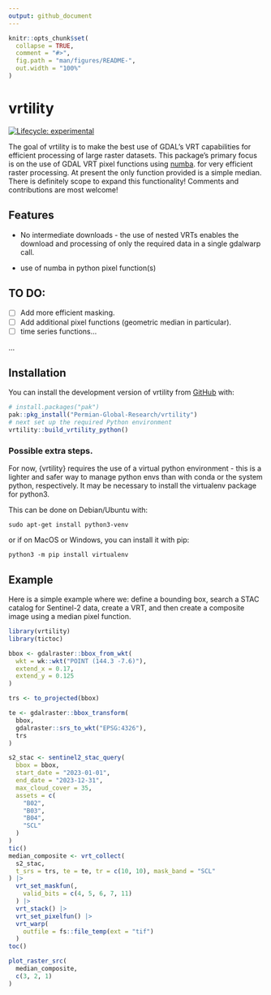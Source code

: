 ```yaml
---
output: github_document
---
```


<!-- README.md is generated from README.Rmd. Please edit that file -->

```r
knitr::opts_chunk$set(
  collapse = TRUE,
  comment = "#>",
  fig.path = "man/figures/README-",
  out.width = "100%"
)
```

# vrtility

<!-- badges: start -->
[![Lifecycle: experimental](https://img.shields.io/badge/lifecycle-experimental-orange.svg)](https://lifecycle.r-lib.org/articles/stages.html#experimental)
<!-- badges: end -->

The goal of vrtility is to make the best use of GDAL's VRT capabilities for
efficient processing of large raster datasets. This package's primary focus is 
on the use of GDAL VRT pixel functions using [numba](https://numba.pydata.org/).
for very efficient raster processing. At present the only function provided
is a simple median. There is definitely scope to expand this functionality! 
Comments and contributions are most welcome! 

## Features

- No intermediate downloads - the use of nested VRTs enables the download
and processing of only the required data in a single gdalwarp call. 

- use of numba in python pixel function(s)

## TO DO:

- [ ] Add more efficient masking.
- [ ] Add additional pixel functions (geometric median in particular).
- [ ] time series functions...

...

## Installation

You can install the development version of vrtility from [GitHub](https://github.com/) with:

``` r
# install.packages("pak")
pak::pkg_install("Permian-Global-Research/vrtility")
# next set up the required Python environment
vrtility::build_vrtility_python()
```

### Possible extra steps.

For now, {vrtility} requires the use of a virtual python environment - this is 
a lighter and safer way to manage python envs than with conda or the system
python, respectively. It may be necessary to install the virtualenv package
for python3. 

This can be done on Debian/Ubuntu with:

```
sudo apt-get install python3-venv
```
or if on MacOS or Windows, you can install it with pip:

```
python3 -m pip install virtualenv
```

## Example

Here is a simple example where we: define a bounding box, search a STAC catalog
for Sentinel-2 data, create a VRT, and then create a composite image 
using a median pixel function.

```r
library(vrtility)
library(tictoc)

bbox <- gdalraster::bbox_from_wkt(
  wkt = wk::wkt("POINT (144.3 -7.6)"),
  extend_x = 0.17,
  extend_y = 0.125
)

trs <- to_projected(bbox)

te <- gdalraster::bbox_transform(
  bbox,
  gdalraster::srs_to_wkt("EPSG:4326"),
  trs
)

s2_stac <- sentinel2_stac_query(
  bbox = bbox,
  start_date = "2023-01-01",
  end_date = "2023-12-31",
  max_cloud_cover = 35,
  assets = c(
    "B02",
    "B03",
    "B04",
    "SCL"
  )
)
tic()
median_composite <- vrt_collect(
  s2_stac,
  t_srs = trs, te = te, tr = c(10, 10), mask_band = "SCL"
) |>
  vrt_set_maskfun(,
    valid_bits = c(4, 5, 6, 7, 11)
  ) |>
  vrt_stack() |>
  vrt_set_pixelfun() |>
  vrt_warp(
    outfile = fs::file_temp(ext = "tif")
  )
toc()

plot_raster_src(
  median_composite,
  c(3, 2, 1)
)
```

